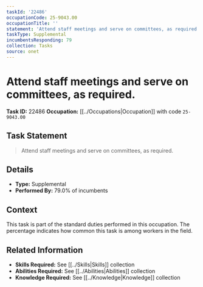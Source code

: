 ```yaml
---
taskId: '22486'
occupationCode: 25-9043.00
occupationTitle: ''
statement: 'Attend staff meetings and serve on committees, as required.'
taskType: Supplemental
incumbentsResponding: 79
collection: Tasks
source: onet
---
```

# Attend staff meetings and serve on committees, as required.

**Task ID:** 22486
**Occupation:** [[../Occupations|Occupation]] with code `25-9043.00`

## Task Statement

> Attend staff meetings and serve on committees, as required.

## Details

- **Type:** Supplemental
- **Performed By:** 79.0% of incumbents

## Context

This task is part of the standard duties performed in this occupation. The percentage indicates how common this task is among workers in the field.

## Related Information

- **Skills Required:** See [[../Skills|Skills]] collection
- **Abilities Required:** See [[../Abilities|Abilities]] collection
- **Knowledge Required:** See [[../Knowledge|Knowledge]] collection
